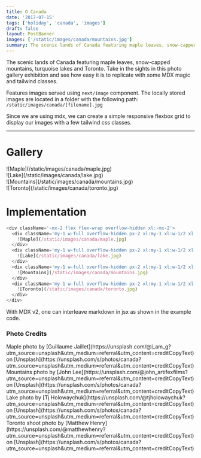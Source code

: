 ```yaml
---
title: O Canada
date: '2017-07-15'
tags: ['holiday', 'canada', 'images']
draft: false
layout: PostBanner
images: ['/static/images/canada/mountains.jpg']
summary: The scenic lands of Canada featuring maple leaves, snow-capped mountains, turquoise lakes and Toronto. Take in the sights in this photo gallery exhibition and see how easy it is to replicate with some MDX magic and tailwind classes.
---
```


The scenic lands of Canada featuring maple leaves, snow-capped mountains, turquoise lakes and Toronto. Take in the sights in this photo gallery exhibition and see how easy it is to replicate with some MDX magic and tailwind classes.

Features images served using `next/image` component. The locally stored images are located in a folder with the following path: `/static/images/canada/[filename].jpg`

Since we are using mdx, we can create a simple responsive flexbox grid to display our images with a few tailwind css classes.

---

# Gallery

<div className='-mx-2 flex flex-wrap overflow-hidden xl:-mx-2'>
  <div className='my-1 w-full overflow-hidden px-2 xl:my-1 xl:w-1/2 xl:px-2'>
    ![Maple](/static/images/canada/maple.jpg)
  </div>
  <div className='my-1 w-full overflow-hidden px-2 xl:my-1 xl:w-1/2 xl:px-2'>
    ![Lake](/static/images/canada/lake.jpg)
  </div>
  <div className='my-1 w-full overflow-hidden px-2 xl:my-1 xl:w-1/2 xl:px-2'>
    ![Mountains](/static/images/canada/mountains.jpg)
  </div>
  <div className='my-1 w-full overflow-hidden px-2 xl:my-1 xl:w-1/2 xl:px-2'>
    ![Toronto](/static/images/canada/toronto.jpg)
  </div>
</div>

# Implementation

```js
<div className='-mx-2 flex flex-wrap overflow-hidden xl:-mx-2'>
  <div className='my-1 w-full overflow-hidden px-2 xl:my-1 xl:w-1/2 xl:px-2'>
    ![Maple](/static/images/canada/maple.jpg)
  </div>
  <div className='my-1 w-full overflow-hidden px-2 xl:my-1 xl:w-1/2 xl:px-2'>
    ![Lake](/static/images/canada/lake.jpg)
  </div>
  <div className='my-1 w-full overflow-hidden px-2 xl:my-1 xl:w-1/2 xl:px-2'>
    ![Mountains](/static/images/canada/mountains.jpg)
  </div>
  <div className='my-1 w-full overflow-hidden px-2 xl:my-1 xl:w-1/2 xl:px-2'>
    ![Toronto](/static/images/canada/toronto.jpg)
  </div>
</div>
```

With MDX v2, one can interleave markdown in jsx as shown in the example code.

### Photo Credits

<div>
  Maple photo by [Guillaume
  Jaillet](https://unsplash.com/@i_am_g?utm_source=unsplash&amp;utm_medium=referral&amp;utm_content=creditCopyText)
  on
  [Unsplash](https://unsplash.com/s/photos/canada?utm_source=unsplash&amp;utm_medium=referral&amp;utm_content=creditCopyText)
</div>
<div>
  Mountains photo by [John
  Lee](https://unsplash.com/@john_artifexfilms?utm_source=unsplash&amp;utm_medium=referral&amp;utm_content=creditCopyText)
  on
  [Unsplash](https://unsplash.com/s/photos/canada?utm_source=unsplash&amp;utm_medium=referral&amp;utm_content=creditCopyText)
</div>
<div>
  Lake photo by [Tj
  Holowaychuk](https://unsplash.com/@tjholowaychuk?utm_source=unsplash&amp;utm_medium=referral&amp;utm_content=creditCopyText)
  on
  [Unsplash](https://unsplash.com/s/photos/canada?utm_source=unsplash&amp;utm_medium=referral&amp;utm_content=creditCopyText)
</div>
<div>
  Toronto shoot photo by [Matthew
  Henry](https://unsplash.com/@matthewhenry?utm_source=unsplash&amp;utm_medium=referral&amp;utm_content=creditCopyText)
  on
  [Unsplash](https://unsplash.com/s/photos/canada?utm_source=unsplash&amp;utm_medium=referral&amp;utm_content=creditCopyText)
</div>
